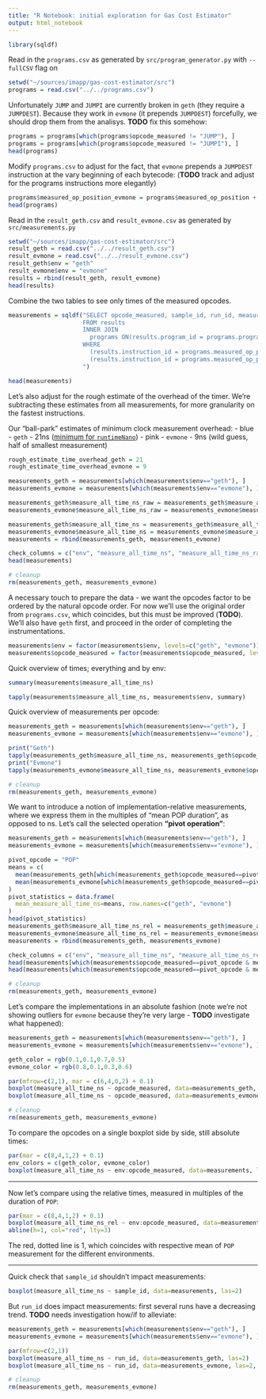 ```yaml
---
title: "R Notebook: initial exploration for Gas Cost Estimator"
output: html_notebook
---
```


```r
library(sqldf)
```

Read in the `programs.csv` as generated by `src/program_generator.py` with `--fullCSV` flag on
```r
setwd("~/sources/imapp/gas-cost-estimator/src")
programs = read.csv("../../programs.csv")
```
Unfortunately `JUMP` and `JUMPI` are currently broken in `geth` (they require a `JUMPDEST`). Because they work in `evmone` (it prepends `JUMPDEST`) forcefully, we should drop them from the analisys. **TODO** fix this somehow:
```r
programs = programs[which(programs$opcode_measured != "JUMP"), ]
programs = programs[which(programs$opcode_measured != "JUMPI"), ]
head(programs)
```

Modify `programs.csv` to adjust for the fact, that `evmone` prepends a `JUMPDEST` instruction at the vary beginning of each bytecode:
(**TODO** track and adjust for the programs instructions more elegantly)

```r
programs$measured_op_position_evmone = programs$measured_op_position + 1
head(programs)
```

Read in the `result_geth.csv` and `result_evmone.csv` as generated by `src/measurements.py`

```r
setwd("~/sources/imapp/gas-cost-estimator/src")
result_geth = read.csv("../../result_geth.csv")
result_evmone = read.csv("../../result_evmone.csv")
result_geth$env = "geth"
result_evmone$env = "evmone"
results = rbind(result_geth, result_evmone)
head(results)
```

Combine the two tables to see only times of the measured opcodes.

```r
measurements = sqldf("SELECT opcode_measured, sample_id, run_id, measure_all_time_ns, env
                     FROM results
                     INNER JOIN 
                       programs ON(results.program_id = programs.program_id)
                     WHERE 
                       (results.instruction_id = programs.measured_op_position AND results.env = 'geth') OR
                       (results.instruction_id = programs.measured_op_position_evmone AND results.env = 'evmone')
                     ")

head(measurements)
```

Let's also adjust for the rough estimate of the overhead of the timer.
We're subtracting these estimates from all measurements, for more granularity on the fastest instructions.

Our "ball-park" estimates of minimum clock measurement overhead:
  - blue - `geth` - 21ns ([minimum for `runtimeNano`](https://htmlpreview.github.io/?https://github.com/imapp-pl/gas-cost-estimator/blob/master/src/analysis/exploration_timers.nb.html))
  - pink - `evmone` - 9ns (wild guess, half of smallest measurement)

```r
rough_estimate_time_overhead_geth = 21
rough_estimate_time_overhead_evmone = 9

measurements_geth = measurements[which(measurements$env=="geth"), ]
measurements_evmone = measurements[which(measurements$env=="evmone"), ]

measurements_geth$measure_all_time_ns_raw = measurements_geth$measure_all_time_ns
measurements_evmone$measure_all_time_ns_raw = measurements_evmone$measure_all_time_ns

measurements_geth$measure_all_time_ns = measurements_geth$measure_all_time_ns_raw - rough_estimate_time_overhead_geth
measurements_evmone$measure_all_time_ns = measurements_evmone$measure_all_time_ns_raw - rough_estimate_time_overhead_evmone
measurements = rbind(measurements_geth, measurements_evmone)

check_columns = c("env", "measure_all_time_ns", "measure_all_time_ns_raw")
head(measurements)

# cleanup
rm(measurements_geth, measurements_evmone)
```

A necessary touch to prepare the data - we want the opcodes factor to be ordered by the natural opcode order.
For now we'll use the original order from `programs.csv`, which coincides, but this must be improved (**TODO**).
We'll also have `geth` first, and proceed in the order of completing the instrumentations.
```r
measurements$env = factor(measurements$env, levels=c("geth", "evmone"))
measurements$opcode_measured = factor(measurements$opcode_measured, levels=programs$opcode_measured)
```

Quick overview of times; everything and by env:

```r
summary(measurements$measure_all_time_ns)

tapply(measurements$measure_all_time_ns, measurements$env, summary)
```

Quick overview of measurements per opcode:
```r
measurements_geth = measurements[which(measurements$env=="geth"), ]
measurements_evmone = measurements[which(measurements$env=="evmone"), ]

print("Geth")
tapply(measurements_geth$measure_all_time_ns, measurements_geth$opcode_measured, summary)
print("Evmone")
tapply(measurements_evmone$measure_all_time_ns, measurements_evmone$opcode_measured, summary)

# cleanup
rm(measurements_geth, measurements_evmone)
```

We want to introduce a notion of implementation-relative measurements, where we express them in the multiples of "mean POP duration", as opposed to ns.
Let's call the selected operation **"pivot operation"**:
```r
measurements_geth = measurements[which(measurements$env=="geth"), ]
measurements_evmone = measurements[which(measurements$env=="evmone"), ]

pivot_opcode = "POP"
means = c(
  mean(measurements_geth[which(measurements_geth$opcode_measured==pivot_opcode), "measure_all_time_ns"]),
  mean(measurements_evmone[which(measurements_geth$opcode_measured==pivot_opcode), "measure_all_time_ns"])
)
pivot_statistics = data.frame(
  mean_measure_all_time_ns=means, row.names=c("geth", "evmone")
)
head(pivot_statistics)
measurements_geth$measure_all_time_ns_rel = measurements_geth$measure_all_time_ns / pivot_statistics["geth", "mean_measure_all_time_ns"]
measurements_evmone$measure_all_time_ns_rel = measurements_evmone$measure_all_time_ns / pivot_statistics["evmone", "mean_measure_all_time_ns"]
measurements = rbind(measurements_geth, measurements_evmone)

check_columns = c("env", "measure_all_time_ns", "measure_all_time_ns_rel")
head(measurements[which(measurements$opcode_measured==pivot_opcode & measurements$env=="geth"), check_columns])
head(measurements[which(measurements$opcode_measured==pivot_opcode & measurements$env=="evmone"), check_columns])

# cleanup
rm(measurements_geth, measurements_evmone)
```

Let's compare the implementations in an absolute fashion (note we're not showing outliers for `evmone` because they're very large - **TODO** investigate what happened):
```r
measurements_geth = measurements[which(measurements$env=="geth"), ]
measurements_evmone = measurements[which(measurements$env=="evmone"), ]

geth_color = rgb(0.1,0.1,0.7,0.5)
evmone_color = rgb(0.8,0.1,0.3,0.6)

par(mfrow=c(2,1), mar = c(6,4,0,2) + 0.1)
boxplot(measure_all_time_ns ~ opcode_measured, data=measurements_geth, col=geth_color, las=2)
boxplot(measure_all_time_ns ~ opcode_measured, data=measurements_evmone, col=evmone_color, las=2, outline=FALSE, xaxt="n")

# cleanup
rm(measurements_geth, measurements_evmone)
```

To compare the opcodes on a single boxplot side by side, still absolute times:

```r
par(mar = c(8,4,1,2) + 0.1)
env_colors = c(geth_color, evmone_color)
boxplot(measure_all_time_ns ~ env:opcode_measured, data=measurements, las=2, col=env_colors, outline=FALSE)
```

---

Now let's compare using the relative times, measured in multiples of the duration of `POP`:

```r
par(mar = c(8,4,1,2) + 0.1)
boxplot(measure_all_time_ns_rel ~ env:opcode_measured, data=measurements, las=2, col=env_colors, outline=FALSE)
abline(h=1, col="red", lty=3)
```
The red, dotted line is 1, which coincides with respective mean of `POP` measurement for the different environments.

---

Quick check that `sample_id` shouldn't impact measurements:

```r
boxplot(measure_all_time_ns ~ sample_id, data=measurements, las=2)
```

But `run_id` does impact measurements: first several runs have a decreasing trend. **TODO** needs investigation how/if to alleviate:

```r
measurements_geth = measurements[which(measurements$env=="geth"), ]
measurements_evmone = measurements[which(measurements$env=="evmone"), ]

par(mfrow=c(2,1))
boxplot(measure_all_time_ns ~ run_id, data=measurements_geth, las=2)
boxplot(measure_all_time_ns ~ run_id, data=measurements_evmone, las=2, outline=FALSE)

# cleanup
rm(measurements_geth, measurements_evmone)
```